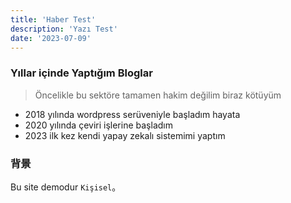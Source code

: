 ```yaml
---
title: 'Haber Test'
description: 'Yazı Test'
date: '2023-07-09'
---
```


### Yıllar içinde Yaptığım Bloglar

> Öncelikle bu sektöre tamamen hakim değilim biraz kötüyüm

- 2018 yılında wordpress serüveniyle başladım hayata
- 2020 yılında çeviri işlerine başladım
- 2023 ilk kez kendi yapay zekalı sistemimi yaptım

### 背景

Bu site demodur `Kişisel`。



